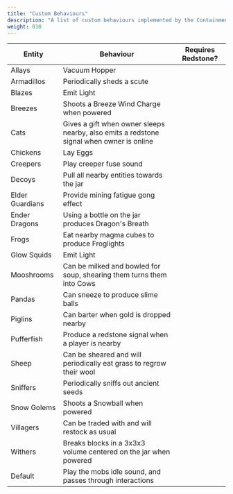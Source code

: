 ```yaml
---
title: "Custom Behaviours"
description: "A list of custom behaviours implemented by the Containment Jars"
weight: 810
---
```



| Entity          | Behaviour                                                                                 | Requires Redstone? |
| --------------- | ----------------------------------------------------------------------------------------- | ------------------ |
| Allays          | Vacuum Hopper                                                                             |                    |
| Armadillos      | Periodically sheds a scute                                                                |                    |
| Blazes          | Emit Light                                                                                |                    |
| Breezes         | Shoots a Breeze Wind Charge when powered                                                  | <IconCheckbox />   |
| Cats            | Gives a gift when owner sleeps nearby, also emits a redstone signal when owner is online  |                    |
| Chickens        | Lay Eggs                                                                                  |                    |
| Creepers        | Play creeper fuse sound                                                                   | <IconCheckbox />   |
| Decoys          | Pull all nearby entities towards the jar                                                  | <IconCheckbox />   |
| Elder Guardians | Provide mining fatigue gong effect                                                        | <IconCheckbox />   |
| Ender Dragons   | Using a bottle on the jar produces Dragon's Breath                                        |                    |
| Frogs           | Eat nearby magma cubes to produce Froglights                                              |                    |
| Glow Squids     | Emit Light                                                                                |                    |
| Mooshrooms      | Can be milked and bowled for soup, shearing them turns them into Cows                     |                    |
| Pandas          | Can sneeze to produce slime balls                                                         |                    |
| Piglins         | Can barter when gold is dropped nearby                                                    |                    |
| Pufferfish      | Produce a redstone signal when a player is nearby                                         |                    |
| Sheep           | Can be sheared and will periodically eat grass to regrow their wool                       |                    |
| Sniffers        | Periodically sniffs out ancient seeds                                                     |                    |
| Snow Golems     | Shoots a Snowball when powered                                                            | <IconCheckbox />   |
| Villagers       | Can be traded with and will restock as usual                                              |                    |
| Withers         | Breaks blocks in a 3x3x3 volume centered on the jar when powered                          | <IconCheckbox />   |
| Default         | Play the mobs idle sound, and passes through interactions                                 | <IconCheckbox />   |

